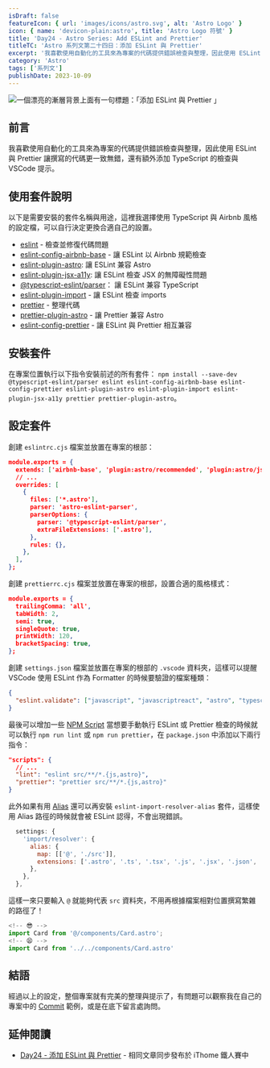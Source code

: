 ```yaml
---
isDraft: false
featureIcon: { url: 'images/icons/astro.svg', alt: 'Astro Logo' }
icon: { name: 'devicon-plain:astro', title: 'Astro Logo 符號' }
title: 'Day24 - Astro Series: Add ESLint and Prettier'
titleTC: 'Astro 系列文第二十四日：添加 ESLint 與 Prettier'
excerpt: '我喜歡使用自動化的工具來為專案的代碼提供錯誤檢查與整理，因此使用 ESLint 與 Prettier 讓撰寫的代碼更一致無錯，還有額外添加 TypeScript 的檢查與 VSCode 提示。本篇文章將帶你認識我如何替自己的 Astro 部落格添加 ESLint 與 Prettier。'
category: 'Astro'
tags: ['系列文']
publishDate: 2023-10-09
---
```


![一個漂亮的漸層背景上面有一句標題：「添加 ESLint 與 Prettier 」](./day24-add-eslint-and-prettier.webp)

## 前言

我喜歡使用自動化的工具來為專案的代碼提供錯誤檢查與整理，因此使用 ESLint 與 Prettier 讓撰寫的代碼更一致無錯，還有額外添加 TypeScript 的檢查與 VSCode 提示。

## 使用套件說明

以下是需要安裝的套件名稱與用途，這裡我選擇使用 TypeScript 與 Airbnb 風格的設定檔，可以自行決定更換合適自己的設置。

- [eslint](https://eslint.org/) - 檢查並修復代碼問題
- [eslint-config-airbnb-base](https://github.com/airbnb/javascript) - 讓 ESLint 以 Airbnb 規範檢查
- [eslint-plugin-astro](https://github.com/ota-meshi/eslint-plugin-astro): 讓 ESLint 兼容 Astro
- [eslint-plugin-jsx-a11y](https://github.com/jsx-eslint/eslint-plugin-jsx-a11y): 讓 ESLint 檢查 JSX 的無障礙性問題
- [@typescript-eslint/parser](https://github.com/typescript-eslint/typescript-eslint)： 讓 ESLint 兼容 TypeScript
- [eslint-plugin-import](https://github.com/import-js/eslint-plugin-import) - 讓 ESLint 檢查 imports
- [prettier](https://prettier.io/) - 整理代碼
- [prettier-plugin-astro](https://github.com/withastro/prettier-plugin-astro) - 讓 Prettier 兼容 Astro
- [eslint-config-prettier](https://github.com/prettier/eslint-config-prettier) - 讓 ESLint 與 Prettier 相互兼容

## 安裝套件

在專案位置執行以下指令安裝前述的所有套件： `npm install --save-dev @typescript-eslint/parser eslint eslint-config-airbnb-base eslint-config-prettier eslint-plugin-astro eslint-plugin-import eslint-plugin-jsx-a11y prettier prettier-plugin-astro`。

## 設定套件

創建 `eslintrc.cjs` 檔案並放置在專案的根部：

```json
module.exports = {
  extends: ['airbnb-base', 'plugin:astro/recommended', 'plugin:astro/jsx-a11y-recommended', 'prettier'],
  // ...
  overrides: [
    {
      files: ['*.astro'],
      parser: 'astro-eslint-parser',
      parserOptions: {
        parser: '@typescript-eslint/parser',
        extraFileExtensions: ['.astro'],
      },
      rules: {},
    },
  ],
};

```

創建 `prettierrc.cjs` 檔案並放置在專案的根部，設置合適的風格樣式：

```json
module.exports = {
  trailingComma: 'all',
  tabWidth: 2,
  semi: true,
  singleQuote: true,
  printWidth: 120,
  bracketSpacing: true,
};

```

創建 `settings.json` 檔案並放置在專案的根部的 `.vscode` 資料夾，這樣可以提醒 VSCode 使用 ESLint 作為 Formatter 的時候要驗證的檔案種類：

```json
{
  "eslint.validate": ["javascript", "javascriptreact", "astro", "typescript", "typescriptreact"]
}
```

最後可以增加一些 [NPM Script](https://docs.npmjs.com/cli/v9/using-npm/scripts) 當想要手動執行 ESLint 或 Prettier 檢查的時候就可以執行 `npm run lint` 或 `npm run prettier`，在 `package.json` 中添加以下兩行指令：

```json
"scripts": {
  // ...
  "lint": "eslint src/**/*.{js,astro}",
  "prettier": "prettier src/**/*.{js,astro}"
}

```

此外如果有用 [Alias](https://docs.astro.build/en/guides/aliases/) 還可以再安裝 `eslint-import-resolver-alias` 套件，這樣使用 Alias 路徑的時候就會被 ESLint 認得，不會出現錯誤。

```jsx
  settings: {
    'import/resolver': {
      alias: {
        map: [['@', './src']],
        extensions: ['.astro', '.ts', '.tsx', '.js', '.jsx', '.json', '.vue'],
      },
    },
  },

```

這樣一來只要輸入 `@` 就能夠代表 `src` 資料夾，不用再根據檔案相對位置撰寫繁雜的路徑了！

```jsx
<!-- 😎 -->
import Card from '@/components/Card.astro';
<!-- 😫 -->
import Card from '../../components/Card.astro'

```

## 結語

經過以上的設定，整個專案就有完美的整理與提示了，有問題可以觀察我在自己的專案中的 [Commit](https://github.com/riceball-tw/wei-wei-web/commit/09005f3a1021dd5b1f27bb8a24679d96cca3b04e) 範例，或是在底下留言處詢問。

## 延伸閱讀

- [Day24 - 添加 ESLint 與 Prettier](https://ithelp.ithome.com.tw/articles/10336866) - 相同文章同步發布於 iThome 鐵人賽中
